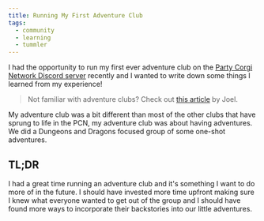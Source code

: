 ```yaml
---
title: Running My First Adventure Club
tags:
  - community
  - learning
  - tummler
---
```


I had the opportunity to run my first ever adventure club on the [Party Corgi Network Discord server](https://discord.gg/partycorgi) recently and I wanted to write down some things I learned from my experience!

> Not familiar with adventure clubs? Check out [this article](https://joelhooks.com/knowledge-adventure-club) by Joel.

My adventure club was a bit different than most of the other clubs that have sprung to life in the PCN, my adventure club was about having adventures. We did a Dungeons and Dragons focused group of some one-shot adventures.

## TL;DR

I had a great time running an adventure club and it's something I want to do more of in the future. I should have invested more time upfront making sure I knew what everyone wanted to get out of the group and I should have found more ways to incorporate their backstories into our little adventures.
